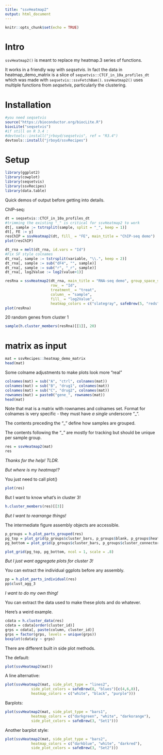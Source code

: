 ```yaml
---
title: "ssvHeatmap2"
output: html_document
---
```


```r
knitr::opts_chunk$set(echo = TRUE)
```

# Intro

`ssvHeatmap2()` is meant to replace my heatmap.3 series of functions.

It works in a friendly way with *seqsetvis*.  In fact the data in 
heatmap_demo_matrix is a slice of `seqsetvis::CTCF_in_10a_profiles_dt` which
was made with `seqsetvis::ssvFetchBam()`.  `ssvHeatmap2()` uses multiple
functions from *seqsetvis*, particularly the clustering.

# Installation

```r
#you need seqsetvis
source("https://bioconductor.org/biocLite.R")
biocLite("seqsetvis")
#if still on R 3.4 :
#devtools::install("jrboyd/seqsetvis", ref = "R3.4")
devtools::install("jrboyd/ssvRecipes")
```

# Setup

```r
library(ggplot2)
library(cowplot)
library(seqsetvis)
library(ssvRecipes)
library(data.table)
```

Quick demos of output before getting into details.

ChIP-seq:

```r
dt = seqsetvis::CTCF_in_10a_profiles_dt
#trimming the existing "_" is critical for ssvHeatmap2 to work
dt[, sample := tstrsplit(sample, split = "_", keep = 1)]
dt[, FE := y]
resChIP = ssvHeatmap2(dt, fill_ = "FE", main_title = "ChIP-seq demo")
plot(resChIP)
```

```r
dt_rna = melt(dt_rna, id.vars = "Id")
#Fix SF style colnames
dt_rna[, sample := tstrsplit(variable, "\\.", keep = 2)]
dt_rna[, sample := sub("dF4", "", sample)]
dt_rna[, sample := sub("r", "_r", sample)]
dt_rna[, log2Value := log2(value+1)]

resRna = ssvHeatmap2(dt_rna, main_title = "RNA-seq demo", group_space_size = 0,
                     row_ = "Id", 
                     treatment_ = "treat", 
                     column_ = "sample", 
                     fill_ = "log2Value", 
                     heatmap_colors = c("slategray", safeBrew(5, "reds")[4:5]))
plot(resRna)
```

20 random genes from cluster 1

```r
sample(h.cluster_members(resRna)[[1]], 20)
```

# matrix as input

```r
mat = ssvRecipes::heatmap_demo_matrix
head(mat)
```

Some colname adjustments to make plots look more "real"

```r
colnames(mat) = sub("A", "ctrl", colnames(mat))
colnames(mat) = sub("B", "drug1", colnames(mat))
colnames(mat) = sub("C", "drug2", colnames(mat))
rownames(mat) = paste0("gene_", rownames(mat))
head(mat)
```

Note that mat is a matrix with rownames and colnames set.
Format for colnames is very specific - they must have *a single* underscore "_".

The contents preceding the "_" define how samples are grouped.

The contents following the "_" are mostly for tracking but should be unique per 
sample group.

```r
res = ssvHeatmap2(mat)
res
```

*Thanks for the help! TLDR.*

*But where is my heatmap!?*

You just need to call plot()

```r
plot(res)
```

But I want to know what's in cluster 3!

```r
h.cluster_members(res)[[3]]
```

*But I want to rearrange things!*

The intermediate figure assembly objects are accessible.

```r
p_groups = h.plot_parts_grouped(res)
pg_top = plot_grid(p_groups$cluster_bars, p_groups$blank, p_groups$heatmap, rel_widths = c(.2, .1, 1), nrow = 1)
pg_bottom = plot_grid(p_groups$cluster_bars, p_groups$cluster_connector, p_groups$cluster_aggregation, rel_widths = c(.2, .1, 1), nrow = 1)

plot_grid(pg_top, pg_bottom, ncol = 1, scale = .8)
```

*But I just want aggregate plots for cluster 3!*

You can extract the individual ggplots before any assembly.

```r
pp = h.plot_parts_individual(res)
pp$clust_agg_3
```

*I want to do my own thing!*

You can extract the data used to make these plots and do whatever.

Here's a weird example.

```r
cdata = h.cluster_data(res)
cdata = cdata[order(cluster_id)]
grps = cdata[, paste(column, cluster_id)]
grps = factor(grps, levels = unique(grps))
boxplot(cdata$y ~ grps)
```

There are different built in side plot methods.

The default:

```r
plot(ssvHeatmap2(mat))
```

A line alternative:

```r
plot(ssvHeatmap2(mat, side_plot_type = "lines2", 
            side_plot_colors = safeBrew(8, "blues")[c(4,6,8)],
            heatmap_colors = c("white", "black", "purple")))
```

Barplots:

```r
plot(ssvHeatmap2(mat, side_plot_type = "bars1",
            heatmap_colors = c("darkgreen", "white", "darkorange"),
            side_plot_colors = safeBrew(3, "Set1")))
```

Another barplot style:

```r
plot(ssvHeatmap2(mat, side_plot_type = "bars2",
            heatmap_colors = c("darkblue", "white", "darkred"),
            side_plot_colors = safeBrew(3, "Set2")))


```


